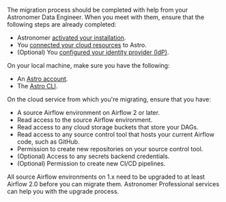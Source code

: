 The migration process should be completed with help from your Astronomer Data Engineer. When you meet with them, ensure that the following steps are already completed:

- Astronomer [activated your installation](https://docs.astronomer.io/astro/category/install-astro-hybrid).
- You [connected your cloud resources](https://docs.astronomer.io/astro/category/connect-to-external-resources) to Astro.
- (Optional) You [configured your identity provider (IdP)](configure-idp.md).

On your local machine, make sure you have the following:

- An [Astro account](log-in-to-astro.md).
- The [Astro CLI](cli/install-cli.md).

On the cloud service from which you're migrating, ensure that you have:

- A source Airflow environment on Airflow 2 or later.
- Read access to the source Airflow environment.
- Read access to any cloud storage buckets that store your DAGs.
- Read access to any source control tool that hosts your current Airflow code, such as GitHub.
- Permission to create new repositories on your source control tool.
- (Optional) Access to any secrets backend credentials.
- (Optional) Permission to create new CI/CD pipelines. 

All source Airflow environments on 1.x need to be upgraded to at least Airflow 2.0 before you can migrate them. Astronomer Professional services can help you with the upgrade process.
